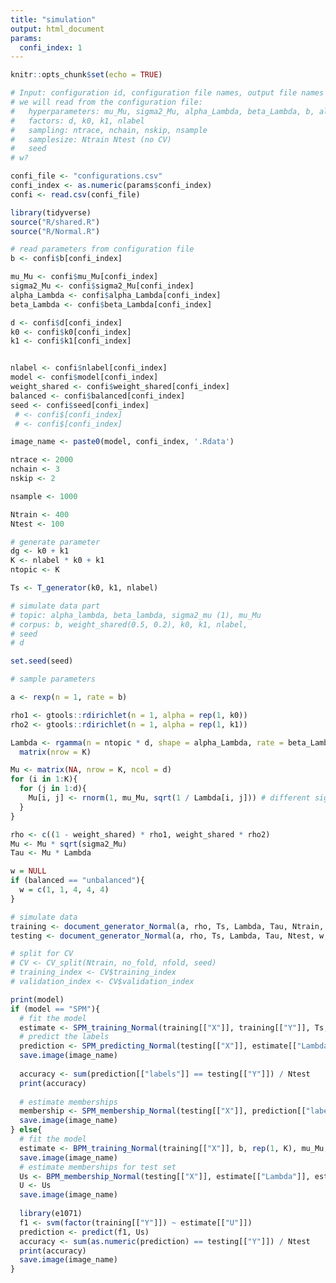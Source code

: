 ```yaml
---
title: "simulation"
output: html_document
params:
  confi_index: 1
---
```


```r
knitr::opts_chunk$set(echo = TRUE)
```

```r
# Input: configuration id, configuration file names, output file names
# we will read from the configuration file:
#   hyperparameters: mu_Mu, sigma2_Mu, alpha_Lambda, beta_Lambda, b, alpha
#   factors: d, k0, k1, nlabel
#   sampling: ntrace, nchain, nskip, nsample
#   samplesize: Ntrain Ntest (no CV)
#   seed
# w?

confi_file <- "configurations.csv"
confi_index <- as.numeric(params$confi_index)
confi <- read.csv(confi_file)
```
```r
library(tidyverse)
source("R/shared.R")
source("R/Normal.R")
```
```r
# read parameters from configuration file
b <- confi$b[confi_index]

mu_Mu <- confi$mu_Mu[confi_index]
sigma2_Mu <- confi$sigma2_Mu[confi_index]
alpha_Lambda <- confi$alpha_Lambda[confi_index]
beta_Lambda <- confi$beta_Lambda[confi_index]

d <- confi$d[confi_index]
k0 <- confi$k0[confi_index]
k1 <- confi$k1[confi_index]


nlabel <- confi$nlabel[confi_index]
model <- confi$model[confi_index]
weight_shared <- confi$weight_shared[confi_index]
balanced <- confi$balanced[confi_index]
seed <- confi$seed[confi_index]
 # <- confi$[confi_index]
 # <- confi$[confi_index]

image_name <- paste0(model, confi_index, '.Rdata')

ntrace <- 2000
nchain <- 3
nskip <- 2

nsample <- 1000

Ntrain <- 400
Ntest <- 100
```

```r
# generate parameter
dg <- k0 + k1
K <- nlabel * k0 + k1
ntopic <- K

Ts <- T_generator(k0, k1, nlabel)
```


```r
# simulate data part
# topic: alpha_lambda, beta_lambda, sigma2_mu (1), mu_Mu
# corpus: b, weight_shared(0.5, 0.2), k0, k1, nlabel,
# seed
# d

set.seed(seed)

# sample parameters

a <- rexp(n = 1, rate = b)

rho1 <- gtools::rdirichlet(n = 1, alpha = rep(1, k0))
rho2 <- gtools::rdirichlet(n = 1, alpha = rep(1, k1))

Lambda <- rgamma(n = ntopic * d, shape = alpha_Lambda, rate = beta_Lambda) %>%
  matrix(nrow = K)

Mu <- matrix(NA, nrow = K, ncol = d)
for (i in 1:K){
  for (j in 1:d){
    Mu[i, j] <- rnorm(1, mu_Mu, sqrt(1 / Lambda[i, j])) # different sigma2_Mu share same seed
  }
}

rho <- c((1 - weight_shared) * rho1, weight_shared * rho2)
Mu <- Mu * sqrt(sigma2_Mu)
Tau <- Mu * Lambda

w = NULL
if (balanced == "unbalanced"){
  w = c(1, 1, 4, 4, 4)
}
```

```r
# simulate data
training <- document_generator_Normal(a, rho, Ts, Lambda, Tau, Ntrain, w, seed)
testing <- document_generator_Normal(a, rho, Ts, Lambda, Tau, Ntest, w, seed + 1)

# split for CV
# CV <- CV_split(Ntrain, no_fold, nfold, seed)
# training_index <- CV$training_index
# validation_index <- CV$validation_index
```

```r
print(model)
if (model == "SPM"){
  # fit the model
  estimate <- SPM_training_Normal(training[["X"]], training[["Y"]], Ts, b, rep(1, k0 + k1), mu_Mu, sigma2_Mu, alpha_Lambda, beta_Lambda, ntrace, nchain, nskip) # uninformatve prior
  # predict the labels
  prediction <- SPM_predicting_Normal(testing[["X"]], estimate[["Lambda"]], estimate[["Mu"]], estimate[["a"]], estimate[["rho"]], Ts, nsample, seed) 
  save.image(image_name)
  
  accuracy <- sum(prediction[["labels"]] == testing[["Y"]]) / Ntest
  print(accuracy)
  
  # estimate memberships
  membership <- SPM_membership_Normal(testing[["X"]], prediction[["labels"]], estimate[["Lambda"]], estimate[["Mu"]], estimate[["a"]], estimate[["rho"]], Ts, ntrace, nchain, nskip)
  save.image(image_name)
} else{
  # fit the model
  estimate <- BPM_training_Normal(training[["X"]], b, rep(1, K), mu_Mu, sigma2_Mu, alpha_Lambda, beta_Lambda, ntopic, ntrace, nchain, nskip)
  save.image(image_name)
  # estimate memberships for test set
  Us <- BPM_membership_Normal(testing[["X"]], estimate[["Lambda"]], estimate[["Mu"]], estimate[["a"]], estimate[["rho"]], ntrace, nchain, nskip)
  U <- Us
  save.image(image_name)
  
  library(e1071)
  f1 <- svm(factor(training[["Y"]]) ~ estimate[["U"]])
  prediction <- predict(f1, Us)
  accuracy <- sum(as.numeric(prediction) == testing[["Y"]]) / Ntest
  print(accuracy)
  save.image(image_name)
}
```





